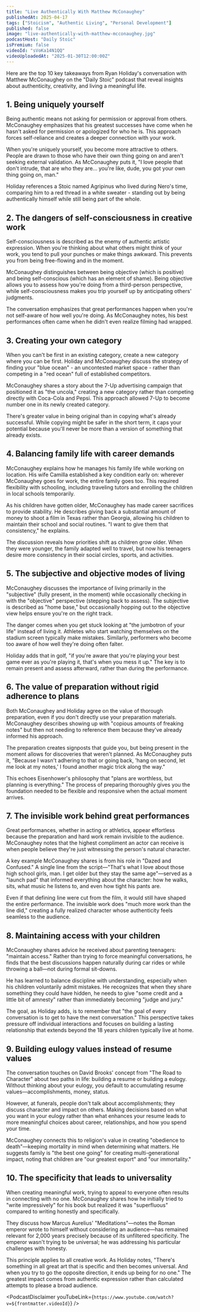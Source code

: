 ```yaml
---
title: "Live Authentically With Matthew McConaughey"
publishedAt: 2025-04-17
tags: ["Stoicism", "Authentic Living", "Personal Development"]
published: false
image: "live-authentically-with-matthew-mcconaughey.jpg"
podcastHost: "Daily Stoic"
isPremium: false
videoId: "sVoKa14N1QQ"
videoUploadedAt: "2025-01-30T12:00:00Z"
---
```



<PodcastSummaryPageLayout frontmatter={frontmatter}>
Here are the top 10 key takeaways from Ryan Holiday's conversation with Matthew McConaughey on the "Daily Stoic" podcast that reveal insights about authenticity, creativity, and living a meaningful life.

## 1. Being uniquely yourself

Being authentic means not asking for permission or approval from others. McConaughey emphasizes that his greatest successes have come when he hasn't asked for permission or apologized for who he is. This approach forces self-reliance and creates a deeper connection with your work.

When you're uniquely yourself, you become more attractive to others. People are drawn to those who have their own thing going on and aren't seeking external validation. As McConaughey puts it, "I love people that don't intrude, that are who they are... you're like, dude, you got your own thing going on, man."

Holiday references a Stoic named Agripinus who lived during Nero's time, comparing him to a red thread in a white sweater - standing out by being authentically himself while still being part of the whole.

## 2. The dangers of self-consciousness in creative work

Self-consciousness is described as the enemy of authentic artistic expression. When you're thinking about what others might think of your work, you tend to pull your punches or make things awkward. This prevents you from being free-flowing and in the moment.

McConaughey distinguishes between being objective (which is positive) and being self-conscious (which has an element of shame). Being objective allows you to assess how you're doing from a third-person perspective, while self-consciousness makes you trip yourself up by anticipating others' judgments.

The conversation emphasizes that great performances happen when you're not self-aware of how well you're doing. As McConaughey notes, his best performances often came when he didn't even realize filming had wrapped.

## 3. Creating your own category

When you can't be first in an existing category, create a new category where you can be first. Holiday and McConaughey discuss the strategy of finding your "blue ocean" - an uncontested market space - rather than competing in a "red ocean" full of established competitors.

McConaughey shares a story about the 7-Up advertising campaign that positioned it as "the uncola," creating a new category rather than competing directly with Coca-Cola and Pepsi. This approach allowed 7-Up to become number one in its newly created category.

There's greater value in being original than in copying what's already successful. While copying might be safer in the short term, it caps your potential because you'll never be more than a version of something that already exists.

## 4. Balancing family life with career demands

McConaughey explains how he manages his family life while working on location. His wife Camilla established a key condition early on: wherever McConaughey goes for work, the entire family goes too. This required flexibility with schooling, including traveling tutors and enrolling the children in local schools temporarily.

As his children have gotten older, McConaughey has made career sacrifices to provide stability. He describes giving back a substantial amount of money to shoot a film in Texas rather than Georgia, allowing his children to maintain their school and social routines. "I want to give them that consistency," he explains.

The discussion reveals how priorities shift as children grow older. When they were younger, the family adapted well to travel, but now his teenagers desire more consistency in their social circles, sports, and activities.

## 5. The subjective and objective modes of living

McConaughey discusses the importance of living primarily in the "subjective" (fully present, in the moment) while occasionally checking in with the "objective" perspective (stepping back to assess). The subjective is described as "home base," but occasionally hopping out to the objective view helps ensure you're on the right track.

The danger comes when you get stuck looking at "the jumbotron of your life" instead of living it. Athletes who start watching themselves on the stadium screen typically make mistakes. Similarly, performers who become too aware of how well they're doing often falter.

Holiday adds that in golf, "if you're aware that you're playing your best game ever as you're playing it, that's when you mess it up." The key is to remain present and assess afterward, rather than during the performance.

## 6. The value of preparation without rigid adherence to plans

Both McConaughey and Holiday agree on the value of thorough preparation, even if you don't directly use your preparation materials. McConaughey describes showing up with "copious amounts of freaking notes" but then not needing to reference them because they've already informed his approach.

The preparation creates signposts that guide you, but being present in the moment allows for discoveries that weren't planned. As McConaughey puts it, "Because I wasn't adhering to that or going back, 'hang on second, let me look at my notes,' I found another magic trick along the way."

This echoes Eisenhower's philosophy that "plans are worthless, but planning is everything." The process of preparing thoroughly gives you the foundation needed to be flexible and responsive when the actual moment arrives.

## 7. The invisible work behind great performances

Great performances, whether in acting or athletics, appear effortless because the preparation and hard work remain invisible to the audience. McConaughey notes that the highest compliment an actor can receive is when people believe they're just witnessing the person's natural character.

A key example McConaughey shares is from his role in "Dazed and Confused." A single line from the script—"That's what I love about those high school girls, man. I get older but they stay the same age"—served as a "launch pad" that informed everything about the character: how he walks, sits, what music he listens to, and even how tight his pants are.

Even if that defining line were cut from the film, it would still have shaped the entire performance. The invisible work does "much more work than the line did," creating a fully realized character whose authenticity feels seamless to the audience.

## 8. Maintaining access with your children

McConaughey shares advice he received about parenting teenagers: "maintain access." Rather than trying to force meaningful conversations, he finds that the best discussions happen naturally during car rides or while throwing a ball—not during formal sit-downs.

He has learned to balance discipline with understanding, especially when his children voluntarily admit mistakes. He recognizes that when they share something they could have hidden, he needs to give "some credit and a little bit of amnesty" rather than immediately becoming "judge and jury."

The goal, as Holiday adds, is to remember that "the goal of every conversation is to get to have the next conversation." This perspective takes pressure off individual interactions and focuses on building a lasting relationship that extends beyond the 18 years children typically live at home.

## 9. Building eulogy values instead of resume values

The conversation touches on David Brooks' concept from "The Road to Character" about two paths in life: building a resume or building a eulogy. Without thinking about your eulogy, you default to accumulating resume values—accomplishments, money, status.

However, at funerals, people don't talk about accomplishments; they discuss character and impact on others. Making decisions based on what you want in your eulogy rather than what enhances your resume leads to more meaningful choices about career, relationships, and how you spend your time.

McConaughey connects this to religion's value in creating "obedience to death"—keeping mortality in mind when determining what matters. He suggests family is "the best one going" for creating multi-generational impact, noting that children are "our greatest export" and "our immortality."

## 10. The specificity that leads to universality

When creating meaningful work, trying to appeal to everyone often results in connecting with no one. McConaughey shares how he initially tried to "write impressively" for his book but realized it was "superfluous" compared to writing honestly and specifically.

They discuss how Marcus Aurelius' "Meditations"—notes the Roman emperor wrote to himself without considering an audience—has remained relevant for 2,000 years precisely because of its unfiltered specificity. The emperor wasn't trying to be universal; he was addressing his particular challenges with honesty.

This principle applies to all creative work. As Holiday notes, "There's something in all great art that is specific and then becomes universal. And when you try to go the opposite direction, it ends up being for no one." The greatest impact comes from authentic expression rather than calculated attempts to please a broad audience.

<PodcastDisclaimer
  youTubeLink={`https://www.youtube.com/watch?v=${frontmatter.videoId}`}
/>

</PodcastSummaryPageLayout>
